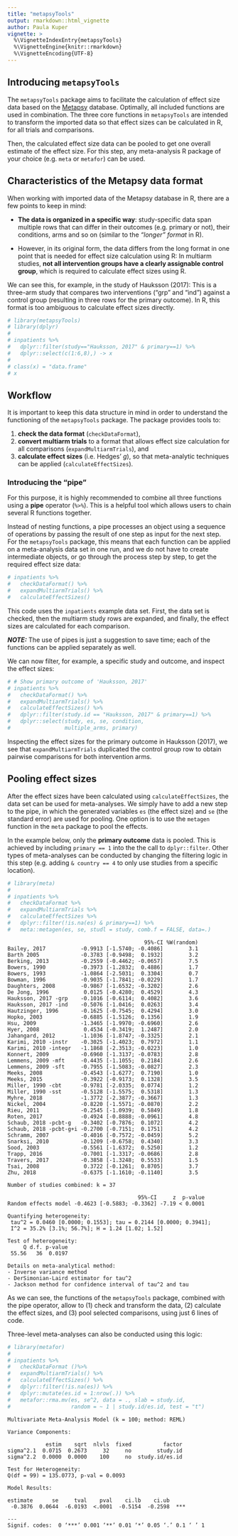 ```yaml
---
title: "metapsyTools"
output: rmarkdown::html_vignette
author: Paula Kuper
vignette: >
  %\VignetteIndexEntry{metapsyTools}
  %\VignetteEngine{knitr::rmarkdown}
  %\VignetteEncoding{UTF-8}
---
```


## Introducing `metapsyTools`

The `metapsyTools` package aims to facilitate the calculation of effect size data based on the  [Metapsy](https://evidencebasedpsychotherapies.shinyapps.io/metapsy/) database. Optimally, all included functions are used in combination. The three core functions in `metapsyTools` are intended to transform the imported data so that effect sizes can be calculated in R, for all trials and comparisons. 

Then, the calculated effect size data can be pooled to get one overall estimate of the effect size. For this step, any meta-analysis R package of your choice (e.g. `meta` or `metafor`) can be used.


## Characteristics of the Metapsy data format

When working with imported data of the Metapsy database in R, there are a few points to keep in mind:

* **The data is organized in a specific way**: study-specific data span multiple rows that can differ in their outcomes (e.g. primary or not), their conditions, arms and so on (similar to the _"longer" format_ in R). 

* However, in its original form, the data differs from the long format in one point that is needed for effect size calculation using R: In multiarm studies, **not all intervention groups have a clearly assignable control group**, which is required to calculate effect sizes using R.

We can see this, for example, in the study of Hauksson (2017): This is a three-arm study that compares two interventions ("grp" and "ind") against a control group (resulting in three rows for the primary outcome). In R, this format is too ambiguous to calculate effect sizes directly.

```r
# library(metapsyTools)
# library(dplyr)
# 
# inpatients %>% 
#   dplyr::filter(study=="Hauksson, 2017" & primary==1) %>% 
#   dplyr::select(c(1:6,8),) -> x
# 
# class(x) = "data.frame"
# x
```


## Workflow

It is important to keep this data structure in mind in order to understand the functioning of the `metapsyTools` package. The package provides tools to:

1. **check the data format** (`checkDataFormat`), 
2. **convert multiarm trials** to a format that allows effect size calculation for all comparisons (`expandMultiarmTrials`), and 
3. **calculate effect sizes** (i.e. Hedges' $g$), so that meta-analytic techniques can be applied (`calculateEffectSizes`).


### Introducing the "pipe"

For this purpose, it is highly recommended to combine all three functions using a **pipe** operator (`%>%`). This is a helpful tool which allows users to chain several R functions together.

Instead of nesting functions, a pipe processes an object using a sequence of operations by passing the result of one step as input for the next step. For the `metapsyTools` package, this means that each function can be applied on a meta-analysis data set in one run, and we do not have to create intermediate objects, or go through the process step by step, to get the required effect size data:

```r
# inpatients %>% 
#   checkDataFormat() %>% 
#   expandMultiarmTrials() %>% 
#   calculateEffectSizes()
```

This code uses the `inpatients` example data set. First, the data set is checked, then the multiarm study rows are expanded, and finally, the effect sizes are calculated for each comparison. 

**_NOTE:_** The use of pipes is just a suggestion to save time; each of the functions can be applied separately as well.

We can now filter, for example, a specific study and outcome, and inspect the effect sizes:

```r
# # Show primary outcome of 'Hauksson, 2017'
# inpatients %>% 
#   checkDataFormat() %>% 
#   expandMultiarmTrials() %>% 
#   calculateEffectSizes() %>% 
#   dplyr::filter(study.id == "Hauksson, 2017" & primary==1) %>% 
#   dplyr::select(study, es, se, condition, 
#                 multiple_arms, primary)
```


Inspecting the effect sizes for the primary outcome in Hauksson (2017), we see that `expandMultiarmTrials` duplicated the control group row to obtain pairwise comparisons for both intervention arms. 

## Pooling effect sizes

After the effect sizes have been calculated using `calculateEffectSizes`, the data set can be used for meta-analyses. We simply have to add a new step to the pipe, in which the generated variables `es` (the effect size) and `se` (the standard error) are used for pooling. One option is to use the `metagen` function in the `meta` package to pool the effects. 

In the example below, only the **primary outcome** data is pooled. This is achieved by including `primary == 1` into the the call to `dplyr::filter`. Other types of meta-analyses can be conducted by changing the filtering logic in this step (e.g. adding ` & country == 4` to only use studies from a specific location).

```r
# library(meta)
# 
# inpatients %>% 
#   checkDataFormat %>% 
#   expandMultiarmTrials %>% 
#   calculateEffectSizes %>% 
#   dplyr::filter(!is.na(es) & primary==1) %>% 
#   meta::metagen(es, se, studl = study, comb.f = FALSE, data=.)
```

```
                                           95%-CI %W(random)
Bailey, 2017           -0.9913 [-1.5740; -0.4086]        3.1
Barth 2005             -0.3783 [-0.9498;  0.1932]        3.2
Berking, 2013          -0.2559 [-0.4462; -0.0657]        7.5
Bowers, 1990           -0.3973 [-1.2832;  0.4886]        1.7
Bowers, 1993           -1.0864 [-2.5031;  0.3304]        0.7
Bowman, 1996           -0.9035 [-1.7841; -0.0229]        1.7
Daughters, 2008        -0.9867 [-1.6532; -0.3202]        2.6
De Jong, 1996           0.0125 [-0.4280;  0.4529]        4.3
Hauksson, 2017 -grp    -0.1016 [-0.6114;  0.4082]        3.6
Hauksson, 2017 -ind    -0.5076 [-1.0416;  0.0263]        3.4
Hautzinger, 1996       -0.1625 [-0.7545;  0.4294]        3.0
Hopko, 2003            -0.6885 [-1.5126;  0.1356]        1.9
Hsu, 2009              -1.3465 [-1.9970; -0.6960]        2.6
Hyer, 2008              0.4534 [-0.3419;  1.2487]        2.0
Jahangard, 2012        -1.1036 [-1.8747; -0.3325]        2.1
Karimi, 2010 -instr    -0.3025 [-1.4023;  0.7972]        1.1
Karimi, 2010 -integr   -1.1868 [-2.3513; -0.0223]        1.0
Konnert, 2009          -0.6960 [-1.3137; -0.0783]        2.8
Lemmens, 2009 -mft     -0.4435 [-1.1055;  0.2184]        2.6
Lemmens, 2009 -sft     -0.7955 [-1.5083; -0.0827]        2.3
Meeks, 2008            -0.4543 [-1.6277;  0.7190]        1.0
Meeks, 2015            -0.3922 [-0.9173;  0.1328]        3.5
Miller, 1990 -cbt      -0.9781 [-2.0335;  0.0774]        1.2
Miller, 1990 -sst      -0.5128 [-1.5575;  0.5318]        1.3
Myhre, 2018            -1.3772 [-2.3877; -0.3667]        1.3
Nickel, 2004           -0.8220 [-1.5571; -0.0870]        2.2
Rieu, 2011             -0.2545 [-1.0939;  0.5849]        1.8
Roten, 2017            -0.4924 [-0.8888; -0.0961]        4.8
Schaub, 2018 -pcbt-g   -0.3402 [-0.7876;  0.1072]        4.2
Schaub, 2018 -pcbt-g+i -0.2700 [-0.7151;  0.1751]        4.2
Schramm, 2007          -0.4016 [-0.7572; -0.0459]        5.2
Snarksi, 2010          -0.1209 [-0.6758;  0.4340]        3.3
Sood, 2003             -0.5561 [-1.6372;  0.5250]        1.2
Trapp, 2016            -0.7001 [-1.3317; -0.0686]        2.8
Travers, 2017          -0.3858 [-1.3248;  0.5533]        1.5
Tsai, 2008              0.3722 [-0.1261;  0.8705]        3.7
Zhu, 2018              -0.6375 [-1.1610; -0.1140]        3.5

Number of studies combined: k = 37

                                         95%-CI     z  p-value
Random effects model -0.4623 [-0.5883; -0.3362] -7.19 < 0.0001

Quantifying heterogeneity:
 tau^2 = 0.0460 [0.0000; 0.1553]; tau = 0.2144 [0.0000; 0.3941];
 I^2 = 35.2% [3.1%; 56.7%]; H = 1.24 [1.02; 1.52]

Test of heterogeneity:
     Q d.f. p-value
 55.56   36  0.0197

Details on meta-analytical method:
- Inverse variance method
- DerSimonian-Laird estimator for tau^2
- Jackson method for confidence interval of tau^2 and tau
```


As we can see, the functions of the `metapsyTools` package, combined with the pipe operator, allow to (1) check and transform the data, (2) calculate the effect sizes, and (3) pool selected comparisons, using just 6 lines of code.

Three-level meta-analyses can also be conducted using this logic:

```r
# library(metafor)
# 
# inpatients %>%
#   checkDataFormat ()%>%
#   expandMultiarmTrials() %>%
#   calculateEffectSizes() %>%
#   dplyr::filter(!is.na(es)) %>%
#   dplyr::mutate(es.id = 1:nrow(.)) %>%
#   metafor::rma.mv(es, se^2, data = ., slab = study.id,
#                   random = ~ 1 | study.id/es.id, test = "t")
```

```
Multivariate Meta-Analysis Model (k = 100; method: REML)

Variance Components:

            estim    sqrt  nlvls  fixed          factor 
sigma^2.1  0.0715  0.2673     32     no        study.id 
sigma^2.2  0.0000  0.0000    100     no  study.id/es.id 

Test for Heterogeneity:
Q(df = 99) = 135.0773, p-val = 0.0093

Model Results:

estimate      se     tval    pval    ci.lb    ci.ub 
 -0.3876  0.0644  -6.0193  <.0001  -0.5154  -0.2598  *** 

---
Signif. codes:  0 ‘***’ 0.001 ‘**’ 0.01 ‘*’ 0.05 ‘.’ 0.1 ‘ ’ 1

```


